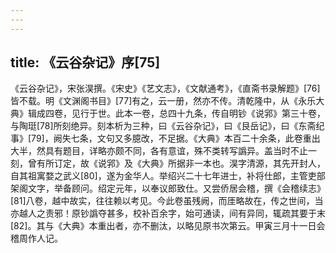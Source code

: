 ```yaml
---
---
---
```

title: 《云谷杂记》序[75]
---




《云谷杂记》，宋张淏撰。《宋史》《艺文志》，《文献通考》，《直斋书录解题》[76]皆不载。明《文渊阁书目》[77]有之，云一册，然亦不传。清乾隆中，从《永乐大典》辑成四卷，见行于世。此本一卷，总四十九条，传自明钞《说郛》第三十卷，与陶珽[78]所刻绝异。刻本析为三种，曰《云谷杂记》，曰《艮岳记》，曰《东斋纪事》[79]，阙失七条，文句又多臆改，不足据。《大典》本百二十余条，此卷重出大半，然具有题目，详略亦颇不同，各有意谊，殊不类转写譌异。盖当时不止一刻，曾有所订定，故《说郛》及《大典》所据非一本也。淏字清源，其先开封人，自其祖寓婺之武义[80]，遂为金华人。举绍兴二十七年进士，补将仕郎，主管吏部架阁文字，举备顾问。绍定元年，以奉议郎致仕。又尝侨居会稽，撰《会稽续志》[81]八卷，越中故实，往往赖以考见。今此卷虽残阙，而厓略故在，传之世间，当亦越人之责邪！原钞譌夺甚多，校补百余字，始可通读，间有异同，辄疏其要于末[82]。其与《大典》本重出者，亦不删汰，以略见原书次第云。甲寅三月十一日会稽周作人记。